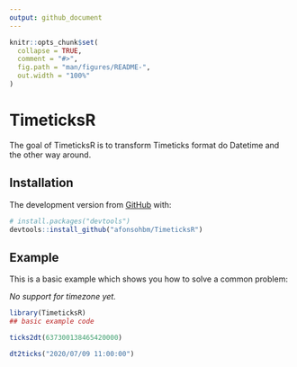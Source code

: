 ```yaml
---
output: github_document
---
```


<!-- README.md is generated from README.Rmd. Please edit that file -->

```r
knitr::opts_chunk$set(
  collapse = TRUE,
  comment = "#>",
  fig.path = "man/figures/README-",
  out.width = "100%"
)
```

# TimeticksR

<!-- badges: start -->
<!-- badges: end -->

The goal of TimeticksR is to transform Timeticks format do Datetime and the other way around.

## Installation

The development version from [GitHub](https://github.com/) with:

``` r
# install.packages("devtools")
devtools::install_github("afonsohbm/TimeticksR")
```
## Example

This is a basic example which shows you how to solve a common problem:

*No support for timezone yet.*

```r
library(TimeticksR)
## basic example code

ticks2dt(637300138465420000)

```

```r

dt2ticks("2020/07/09 11:00:00")

```
